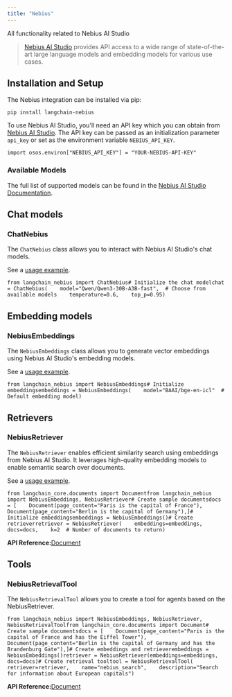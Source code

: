```yaml
---
title: "Nebius"
---
```


All functionality related to Nebius AI Studio

> [Nebius AI Studio](https://studio.nebius.ai/) provides API access to a wide range of state-of-the-art large language models and embedding models for various use cases.

## Installation and Setup

The Nebius integration can be installed via pip:

```
pip install langchain-nebius
```

To use Nebius AI Studio, you'll need an API key which you can obtain from [Nebius AI Studio](https://studio.nebius.ai/). The API key can be passed as an initialization parameter `api_key` or set as the environment variable `NEBIUS_API_KEY`.

```
import osos.environ["NEBIUS_API_KEY"] = "YOUR-NEBIUS-API-KEY"
```

### Available Models

The full list of supported models can be found in the [Nebius AI Studio Documentation](https://studio.nebius.com/).

## Chat models

### ChatNebius

The `ChatNebius` class allows you to interact with Nebius AI Studio's chat models.

See a [usage example](/src/oss/integrations/chat/nebius).

```
from langchain_nebius import ChatNebius# Initialize the chat modelchat = ChatNebius(    model="Qwen/Qwen3-30B-A3B-fast",  # Choose from available models    temperature=0.6,    top_p=0.95)
```

## Embedding models

### NebiusEmbeddings

The `NebiusEmbeddings` class allows you to generate vector embeddings using Nebius AI Studio's embedding models.

See a [usage example](/src/oss/integrations/text_embedding/nebius).

```
from langchain_nebius import NebiusEmbeddings# Initialize embeddingsembeddings = NebiusEmbeddings(    model="BAAI/bge-en-icl"  # Default embedding model)
```

## Retrievers

### NebiusRetriever

The `NebiusRetriever` enables efficient similarity search using embeddings from Nebius AI Studio. It leverages high-quality embedding models to enable semantic search over documents.

See a [usage example](/src/oss/integrations/retrievers/nebius).

```
from langchain_core.documents import Documentfrom langchain_nebius import NebiusEmbeddings, NebiusRetriever# Create sample documentsdocs = [    Document(page_content="Paris is the capital of France"),    Document(page_content="Berlin is the capital of Germany"),]# Initialize embeddingsembeddings = NebiusEmbeddings()# Create retrieverretriever = NebiusRetriever(    embeddings=embeddings,    docs=docs,    k=2  # Number of documents to return)
```

**API Reference:**[Document](https://python.langchain.com/api_reference/core/documents/langchain_core.documents.base.Document.html)

## Tools

### NebiusRetrievalTool

The `NebiusRetrievalTool` allows you to create a tool for agents based on the NebiusRetriever.

```
from langchain_nebius import NebiusEmbeddings, NebiusRetriever, NebiusRetrievalToolfrom langchain_core.documents import Document# Create sample documentsdocs = [    Document(page_content="Paris is the capital of France and has the Eiffel Tower"),    Document(page_content="Berlin is the capital of Germany and has the Brandenburg Gate"),]# Create embeddings and retrieverembeddings = NebiusEmbeddings()retriever = NebiusRetriever(embeddings=embeddings, docs=docs)# Create retrieval tooltool = NebiusRetrievalTool(    retriever=retriever,    name="nebius_search",    description="Search for information about European capitals")
```

**API Reference:**[Document](https://python.langchain.com/api_reference/core/documents/langchain_core.documents.base.Document.html)
